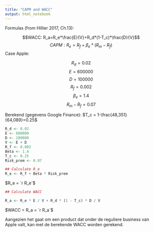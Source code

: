 ```yaml
---
title: "CAPM and WACC"
output: html_notebook
---
```


Formulas (from Hillier 2017, Ch.13):

$$WACC: R_a=R_e*\frac{E}{V}+R_d*(1-T_c)*\frac{D}{V}$$
$$CAPM: R_e=R_f+\beta_e*(R_m-R_f)$$
Case Apple:

$$R_d=0.02$$
$$E=600000$$
$$D=100000$$
$$R_f=0.002$$
$$\beta_e=1.4$$
$$R_m-R_f = 0.07$$

Berekend (gegevens Google Finance): $T_c = 1-\frac{48,351}{64,089}=0.25$
```r

R_d <- 0.02
E <- 600000
D <- 100000
V <- E + D
R_f <- 0.002
Beta <- 1.4
T_c <- 0.25
Risk_prem <- 0.07

## Calculate R_e
R_e <- R_f + Beta * Risk_prem
```

$R_e = `r R_e`$ 

```r
## Calculate WACC

R_a <- R_e * E / V + R_d * (1 - T_c) * D / V
```

$WACC = R_a = `r R_a`$

Aangezien het gaat om een product dat onder de reguliere business van Apple valt, kan met de berekende WACC worden gerekend.